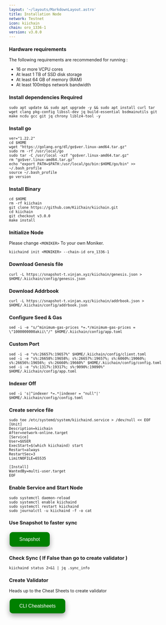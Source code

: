 ```yaml
---
layout: '~/layouts/MarkdownLayout.astro'
title: Installation Node
network: Testnet
icon: kiichain
chain: oro_1336-1
version: v3.0.0
---
```


### Hardware requirements

The following requirements are recommended for running :

- 16 or more VCPU cores
- At least 1 TB of SSD disk storage
- At least 64 GB of memory (RAM)
- At least 100mbps network bandwidth


### Install dependencies Required

```
sudo apt update && sudo apt upgrade -y && sudo apt install curl tar wget clang pkg-config libssl-dev jq build-essential bsdmainutils git make ncdu gcc git jq chrony liblz4-tool -y
```

### Install go

```
ver="1.22.2"
cd $HOME
wget "https://golang.org/dl/go$ver.linux-amd64.tar.gz"
sudo rm -rf /usr/local/go
sudo tar -C /usr/local -xzf "go$ver.linux-amd64.tar.gz"
rm "go$ver.linux-amd64.tar.gz"
echo "export PATH=$PATH:/usr/local/go/bin:$HOME/go/bin" >> ~/.bash_profile
source ~/.bash_profile
go version
```

### Install Binary

```
cd $HOME
rm -rf kiichain
git clone https://github.com/KiiChain/kiichain.git
cd kiichain
git checkout v3.0.0
make install
```

### Initialize Node

Please change `<MONIKER>` To your own Moniker.

```
kiichaind init <MONIKER> --chain-id oro_1336-1
```

### Download Genesis file
```
curl -L https://snapshot-t.vinjan.xyz/kiichain/genesis.json > $HOME/.kiichain/config/genesis.json
```
### Download Addrbook
```
curl -L https://snapshot-t.vinjan.xyz/kiichain/addrbook.json > $HOME/.kiichain/config/addrbook.json
```

### Configure Seed & Gas
```
sed -i -e "s/^minimum-gas-prices *=.*/minimum-gas-prices = \"1000000000akii\"/" $HOME/.kiichain/config/app.toml
```

### Custom Port
```
sed -i -e "s%:26657%:19657%" $HOME/.kiichain/config/client.toml
sed -i -e "s%:26658%:19658%; s%:26657%:19657%; s%:6060%:19060%; s%:26656%:19656%; s%:26660%:19660%" $HOME/.kiichain/config/config.toml
sed -i -e "s%:1317%:19317%; s%:9090%:19090%" $HOME/.kiichain/config/app.toml
```

### Indexer Off

```
sed -i 's|^indexer *=.*|indexer = "null"|' $HOME/.kiichain/config/config.toml
```

### Create service file

```
sudo tee /etc/systemd/system/kiichaind.service > /dev/null << EOF
[Unit]
Description=kiichain
After=network-online.target
[Service]
User=$USER
ExecStart=$(which kiichaind) start
Restart=always
RestartSec=3
LimitNOFILE=65535

[Install]
WantedBy=multi-user.target
EOF
```

### Enable Service and Start Node

```
sudo systemctl daemon-reload
sudo systemctl enable kiichaind
sudo systemctl restart kiichaind
sudo journalctl -u kiichaind -f -o cat
```

### Use Snapshot to faster sync

<a href="https://service.vinjan.xyz/testnet/kiichain/snapshot" target="_blank">
  <button style="background-color: green; border: none; color: white; padding: 15px 32px; text-align: center; text-decoration: none; display: inline-block; font-size: 16px; margin: 4px 2px; cursor: pointer; border-radius: 10px; box-shadow: 0 8px 16px 0 rgba(0,0,0,0.2), 0 6px 20px 0 rgba(0,0,0,0.19);" onmouseover="this.style.boxShadow='0 0 0 4px rgba(0,255,0,0.5)'" onmouseout="this.style.boxShadow='0 8px 16px 0 rgba(0,0,0,0.2), 0 6px 20px 0 rgba(0,0,0,0.19)'">Snapshot</button>
</a>

### Check Sync ( If False than go to create validator )

```
kiichaind status 2>&1 | jq .sync_info
```
### Create Validator

Heads up to the Cheat Sheets to create validator

<a href="https://service.vinjan.xyz/testnet/kiichain/cheat" target="_blank">
  <button style="background-color: green; border: none; color: white; padding: 15px 32px; text-align: center; text-decoration: none; display: inline-block; font-size: 16px; margin: 4px 2px; cursor: pointer; border-radius: 10px; box-shadow: 0 8px 16px 0 rgba(0,0,0,0.2), 0 6px 20px 0 rgba(0,0,0,0.19);" onmouseover="this.style.boxShadow='0 0 0 4px rgba(0,255,0,0.5)'" onmouseout="this.style.boxShadow='0 8px 16px 0 rgba(0,0,0,0.2), 0 6px 20px 0 rgba(0,0,0,0.19)'">CLI Cheatsheets</button>
</a>
